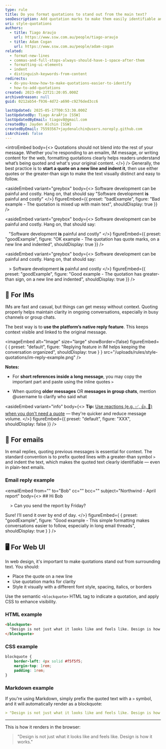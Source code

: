 ```yaml
---
type: rule
title: Do you format quotations to stand out from the main text?
seoDescription: Add quotation marks to make them easily identifiable and improve readability by starting a new line with indentation.
uri: style-quotations
authors:
  - title: Tiago Araujo
    url: https://www.ssw.com.au/people/tiago-araujo
  - title: Adam Cogan
    url: https://www.ssw.com.au/people/adam-cogan
related:
  - format-new-lines
  - commas-and-full-stops-always-should-have-1-space-after-them
  - formatting-ui-elements
  - indent
  - distinguish-keywords-from-content
redirects:
  - do-you-know-how-to-make-quotations-easier-to-identify
  - how-to-add-quotations
created: 2023-09-22T21:20:05.000Z
archivedreason: null
guid: 0212ab54-f936-4d72-a690-c9276ded3cc6

lastUpdated: 2025-05-17T00:53:30.000Z
lastUpdatedBy: Tiago AraÃºjo [SSW]
lastUpdatedByEmail: tiagov8@gmail.com
createdBy: Jayden Alchin [SSW]
createdByEmail: 75593567+jaydenalchin@users.noreply.github.com
isArchived: false
---
```


<introEmbed
  body={<>
Quotations should not blend into the rest of your message. Whether you're responding to an emailm, IM message, or writing content for the web, formatting quotations clearly helps readers understand what’s being quoted and what's your original content.
  </>}
/>
Generally, the best practice is to **start a quote on a new line and indent it**, then use either quotes or the greater-than sign to make the text visually distinct and easy to follow.

<asideEmbed
  variant="greybox"
  body={<>
    Software development can be painful and costly. Hang on, that should say "Software development **is** painful and costly"
  </>}
  figureEmbed={{
    preset: "badExample",
    figure: "Bad example - The quotation is mixed up with main text",
    shouldDisplay: true
  }}
/>

<asideEmbed
  variant="greybox"
  body={<>
    Software development can be painful and costly. Hang on, that should say:

&nbsp;&nbsp;&nbsp;"Software development **is** painful and costly"
  </>}
  figureEmbed={{
    preset: "goodExample",
    figure: "OK example - The quotation has quote marks, on a new line and indented",
    shouldDisplay: true
  }}
/>

<asideEmbed
  variant="greybox"
  body={<>
    Software development can be painful and costly. Hang on, that should say:

&nbsp;&nbsp;&nbsp;&gt; Software development **is** painful and costly
  </>}
  figureEmbed={{
    preset: "goodExample",
    figure: "Good example - The quotation has greater-than sign, on a new line and indented",
    shouldDisplay: true
  }}
/>

## 💬 For IMs

IMs are fast and casual, but things can get messy without context. Quoting properly helps maintain clarity in ongoing conversations, especially in busy channels or group chats.

The best way is to **use the platform’s native reply feature**. This keeps context visible and linked to the original message.


<imageEmbed
  alt="Image"
  size="large"
  showBorder={false}
  figureEmbed={ {
    preset: "default",
    figure: "Replying feature in IM helps keeping the conversation organized",
    shouldDisplay: true
  } }
  src="/uploads/rules/style-quotations/im-reply-example.png"
/>

**Notes:**

* For **short references inside a long message**, you may copy the important part and paste using the inline quotes `>`

* When quoting **older messages** OR **messages in group chats**, mention @username to clarify who said what

<asideEmbed
  variant="info"
  body={<>
    **Tip:** [Use reactions (e.g. ✅, 👍, 👀) when you don't need a quote](/easy-questions/#ask-for-reactions-for-multiple-options) — they're quicker and reduce message volume.
  </>}
  figureEmbed={{
    preset: "default",
    figure: "XXX",
    shouldDisplay: false
  }}
/>

## 📧 For emails

In email replies, quoting previous messages is essential for context. The standard convention is to prefix quoted lines with a greater-than symbol `>` and indent the text, which makes the quoted text clearly identifiable — even in plain-text emails.

### Email reply example

<emailEmbed
  from=""
  to="Bob"
  cc=""
  bcc=""
  subject="Northwind - April report"
  body={<>
    ## Hi Bob

&nbsp;&nbsp;&nbsp; &gt; Can you send the report by Friday?

Sure! I’ll send it over by end of day.
  </>}
  figureEmbed={ {
    preset: "goodExample",
    figure: "Good example - This simple formatting makes conversations easier to follow, especially in long email threads",
    shouldDisplay: true
  } }
/>

## 🖥️ For Web UI

In web design, it's important to make quotations stand out from surrounding text. You should:

* Place the quote on a new line
* Use quotation marks for clarity
* Style it visually with a different font style, spacing, italics, or borders

Use the semantic `<blockquote>` HTML tag to indicate a quotation, and apply CSS to enhance visibility.

### HTML example

```html
<blockquote>
  "Design is not just what it looks like and feels like. Design is how it works."
</blockquote>
```

### CSS example

```css
blockquote {
    border-left: 4px solid #f5f5f5;
    margin-top: 1rem;
    padding: 1rem;
}
```

### Markdown example

If you're using Markdown, simply prefix the quoted text with a `>` symbol, and it will automatically render as a blockquote:

```md
> "Design is not just what it looks like and feels like. Design is how it works."
```

---

This is how it renders in the browser:

> "Design is not just what it looks like and feels like. Design is how it works."
